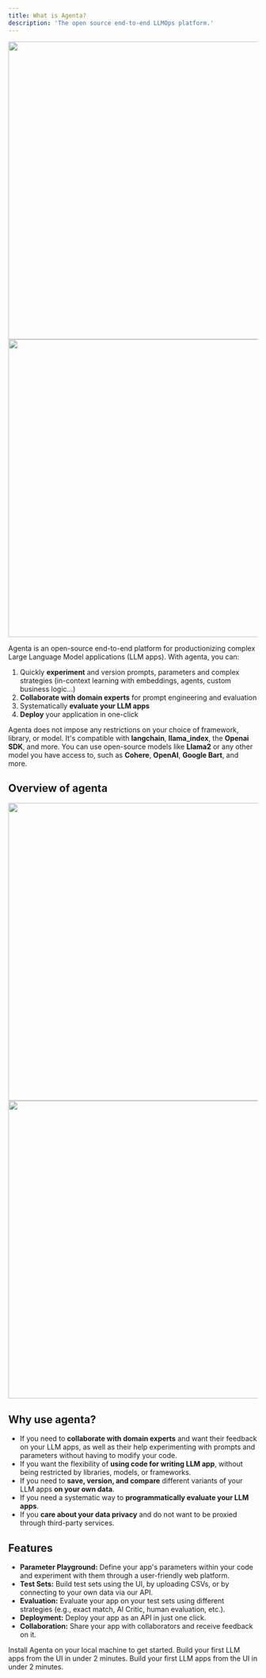 ```yaml
---
title: What is Agenta?
description: 'The open source end-to-end LLMOps platform.'
---
```

<img className="dark:hidden" height="600" src="images/agenta_mockup_whitebg.png" />
<img className="hidden dark:block" height="600" src="images/agenta_mockup_blackbg.png" />

Agenta is an open-source end-to-end platform for productionizing complex Large Language Model applications (LLM apps). With agenta, you can:

1. Quickly **experiment** and version prompts, parameters and complex strategies (in-context learning with embeddings, agents, custom business logic...) 
2. **Collaborate with domain experts** for prompt engineering and evaluation
3. Systematically **evaluate your LLM apps**
4. **Deploy** your application in one-click

Agenta does not impose any restrictions on your choice of framework, library, or model. It's compatible with **langchain**, **llama_index**, the **Openai SDK**, and more. You can use open-source models like **Llama2** or any other model you have access to, such as **Cohere**, **OpenAI**, **Google Bart**, and more.

## Overview of agenta 

<img className="dark:hidden" height="600" src="images/agenta_highlevel_whitebg.png" />
<img className="hidden dark:block" height="600" src="images/agenta_highlevel_blackbg.png" />

## Why use agenta?

- If you need to **collaborate with domain experts** and want their feedback on your LLM apps, as well as their help experimenting with prompts and parameters without having to modify your code.
- If you want the flexibility of **using code for writing LLM app**, without being restricted by libraries, models, or frameworks.
- If you need to **save, version, and compare** different variants of your LLM apps **on your own data**.
- If you need a systematic way to **programmatically evaluate your LLM apps**.
- If you **care about your data privacy** and do not want to be proxied through third-party services.

## Features

- **Parameter Playground:** Define your app's parameters within your code and experiment with them through a user-friendly web platform.
- **Test Sets:** Build test sets using the UI, by uploading CSVs, or by connecting to your own data via our API.
- **Evaluation:** Evaluate your app on your test sets using different strategies (e.g., exact match, AI Critic, human evaluation, etc.).
- **Deployment:** Deploy your app as an API in just one click.
- **Collaboration:** Share your app with collaborators and receive feedback on it.



<CardGroup cols={2}>
  <Card
    title="Installation"
    icon="screwdriver-wrench"
    href="installation"
  >
    Install Agenta on your local machine to get started.
  </Card>
  <Card
    title="Getting Started from the UI"
    icon="stars"
    href="getting-started-ui"
  >
    Build your first LLM apps from the UI in under 2 minutes.
  </Card>
    <Card
    title="Getting Started from code"
    icon="code"
    href="getting-started-code"
  >
    Build your first LLM apps from the UI in under 2 minutes.
  </Card>

</CardGroup>
